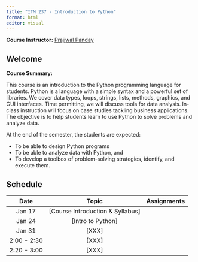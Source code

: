 ```yaml
---
title: "ITM 237 - Introduction to Python"
format: html
editor: visual
---
```


**Course Instructor:** [Prajjwal Panday](https://prajjwalpanday.github.io/)

## Welcome

**Course Summary:**

<p align="justify">

This course is an introduction to the Python programming language for students. Python is a language with a simple syntax and a powerful set of libraries. We cover data types, loops, strings, lists, methods, graphics, and GUI interfaces. Time permitting, we will discuss tools for data analysis. In-class instruction will focus on case studies tackling business applications. The objective is to help students learn to use Python to solve problems and analyze data.

At the end of the semester, the students are expected:

<ul>

<li>To be able to design Python programs</li>

<li>To be able to analyze data with Python, and</li>

<li>To develop a toolbox of problem-solving strategies, identify, and execute them.</li>

</ul>

</p>

## Schedule

|    Date     |               Topic                | Assignments |
|:-----------:|:----------------------------------:|:-----------:|
|   Jan 17    | \[Course Introduction & Syllabus\] |             |
|   Jan 24    |        \[Intro to Python\]         |             |
|   Jan 31    |              \[XXX\]               |             |
| 2:00 - 2:30 |              \[XXX\]               |             |
| 2:20 - 3:00 |              \[XXX\]               |             |
